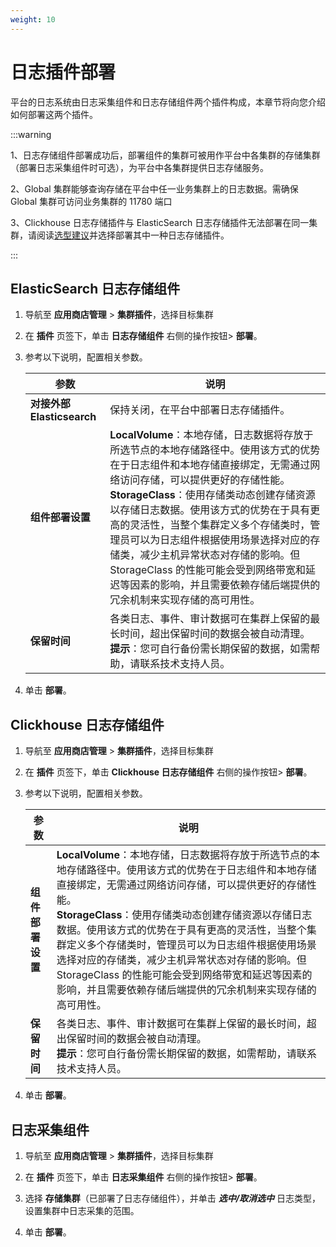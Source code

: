 ```yaml
---
weight: 10
---
```


# 日志插件部署

平台的日志系统由日志采集组件和日志存储组件两个插件构成，本章节将向您介绍如何部署这两个插件。

:::warning

1、日志存储组件部署成功后，部署组件的集群可被用作平台中各集群的存储集群（部署日志采集组件时可选），为平台中各集群提供日志存储服务。

2、Global 集群能够查询存储在平台中任一业务集群上的日志数据。需确保 Global 集群可访问业务集群的 11780 端口

3、Clickhouse 日志存储插件与 ElasticSearch 日志存储插件无法部署在同一集群，请阅读[选型建议](../architecture/component_suggestion.mdx)并选择部署其中一种日志存储插件。

:::

## ElasticSearch 日志存储组件

1. 导航至 **应用商店管理** > **集群插件**，选择目标集群

3. 在 **插件** 页签下，单击 **日志存储组件** 右侧的操作按钮> **部署**。

4. 参考以下说明，配置相关参数。

    | 参数 | 说明 |
    | ---- | ---- |
    | **对接外部 Elasticsearch**|  保持关闭，在平台中部署日志存储插件。|
    | **组件部署设置**| **LocalVolume**：本地存储，日志数据将存放于所选节点的本地存储路径中。使用该方式的优势在于日志组件和本地存储直接绑定，无需通过网络访问存储，可以提供更好的存储性能。<br />**StorageClass**：使用存储类动态创建存储资源以存储日志数据。使用该方式的优势在于具有更高的灵活性，当整个集群定义多个存储类时，管理员可以为日志组件根据使用场景选择对应的存储类，减少主机异常状态对存储的影响。但 StorageClass 的性能可能会受到网络带宽和延迟等因素的影响，并且需要依赖存储后端提供的冗余机制来实现存储的高可用性。|
    | **保留时间**| 各类日志、事件、审计数据可在集群上保留的最长时间，超出保留时间的数据会被自动清理。<br />**提示**：您可自行备份需长期保留的数据，如需帮助，请联系技术支持人员。|

5. 单击 **部署**。


## Clickhouse 日志存储组件

1. 导航至 **应用商店管理** > **集群插件**，选择目标集群

3. 在 **插件** 页签下，单击 **Clickhouse 日志存储组件** 右侧的操作按钮> **部署**。

4. 参考以下说明，配置相关参数。

    | 参数 | 说明 |
    | ---- | ---- |
    | **组件部署设置**| **LocalVolume**：本地存储，日志数据将存放于所选节点的本地存储路径中。使用该方式的优势在于日志组件和本地存储直接绑定，无需通过网络访问存储，可以提供更好的存储性能。<br />**StorageClass**：使用存储类动态创建存储资源以存储日志数据。使用该方式的优势在于具有更高的灵活性，当整个集群定义多个存储类时，管理员可以为日志组件根据使用场景选择对应的存储类，减少主机异常状态对存储的影响。但 StorageClass 的性能可能会受到网络带宽和延迟等因素的影响，并且需要依赖存储后端提供的冗余机制来实现存储的高可用性。|
    | **保留时间**| 各类日志、事件、审计数据可在集群上保留的最长时间，超出保留时间的数据会被自动清理。<br />**提示**：您可自行备份需长期保留的数据，如需帮助，请联系技术支持人员。|

5. 单击 **部署**。


## 日志采集组件

1. 导航至 **应用商店管理** > **集群插件**，选择目标集群

3. 在 **插件** 页签下，单击 **日志采集组件** 右侧的操作按钮> **部署**。

4. 选择 **存储集群**（已部署了日志存储组件），并单击 ***选中/取消选中*** 日志类型，设置集群中日志采集的范围。

5. 单击 **部署**。

